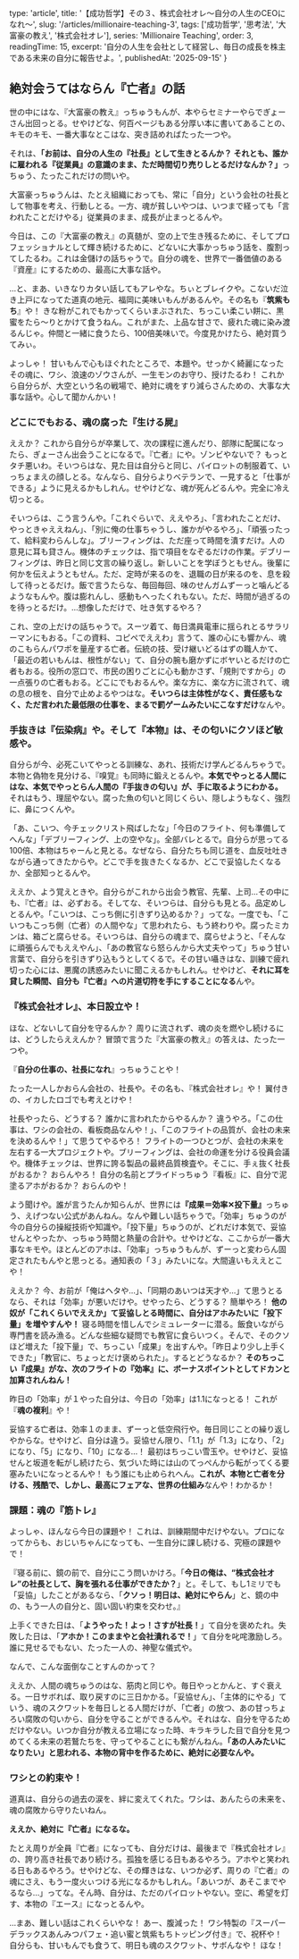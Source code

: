 
  type: 'article',
  title: '【成功哲学】その３、株式会社オレ～自分の人生のCEOになれ～',
  slug: '/articles/millionaire-teaching-3',
  tags: ['成功哲学', '思考法', '大富豪の教え', '株式会社オレ'],
  series: 'Millionaire Teaching',
  order: 3,
  readingTime: 15,
  excerpt: '自分の人生を会社として経営し、毎日の成長を株主である未来の自分に報告せよ。',
  publishedAt: '2025-09-15'
}

## 絶対会うてはならん『亡者』の話

世の中にはな、『大富豪の教え』っちゅうもんが、本やらセミナーやらでぎょーさん出回っとる。せやけどな、何百ページもある分厚い本に書いてあることの、キモのキモ、一番大事なとこはな、突き詰めればたった一つや。

それは、<Highlight>**「お前は、自分の人生の『社長』として生きとるんか？ それとも、誰かに雇われる『従業員』の意識のまま、ただ時間切り売りしとるだけなんか？」**</Highlight>っちゅう、たったこれだけの問いや。

大富豪っちゅうんは、たとえ組織におっても、常に「自分」という会社の社長として物事を考え、行動しとる。一方、魂が貧しいやつは、いつまで経っても「言われたことだけやる」従業員のまま、成長が止まっとるんや。

今日は、この『大富豪の教え』の真髄が、空の上で生き残るために、そしてプロフェッショナルとして輝き続けるために、どないに大事かっちゅう話を、腹割ってしたるわ。これは金儲けの話ちゃうで。自分の魂を、世界で一番価値のある『資産』にするための、最高に大事な話や。

…と、まあ、いきなりカタい話してもアレやな。ちぃとブレイクや。こないだ泣き上戸になってた道真の地元、福岡に美味いもんがあるんや。その名も『**筑紫もち**』や！ きな粉がこれでもかってくらいまぶされた、ちっこい柔こい餅に、黒蜜をたら〜りとかけて食うねん。これがまた、上品な甘さで、疲れた魂に染み渡るんじゃ。仲間と一緒に食うたら、100倍美味いで。今度見かけたら、絶対買うてみぃ。

よっしゃ！ 甘いもんで心もほぐれたところで、本題や。せっかく綺麗になったその魂に、ワシ、浪速のゾウさんが、一生モンのお守り、授けたるわ！ これから自分らが、大空という名の戦場で、絶対に魂をすり減らさんための、大事な大事な話や。心して聞かんかい！

### どこにでもおる、魂の腐った『生ける屍』

ええか？ これから自分らが卒業して、次の課程に進んだり、部隊に配属になったら、ぎょーさん出会うことになるで。『亡者』にや。ゾンビやないで？ もっとタチ悪いわ。そいつらはな、見た目は自分らと同じ、パイロットの制服着て、いっちょまえの顔しとる。なんなら、自分らよりベテランで、一見すると「仕事ができる」ように見えるかもしれん。せやけどな、魂が死んどるんや。完全に冷え切っとる。

そいつらは、こう言うんや。「これぐらいで、ええやろ」、「言われたことだけ、やっときゃええねん」、「別に俺の仕事ちゃうし、誰かがやるやろ」、「頑張ったって、給料変わらんしな」。ブリーフィングは、ただ座って時間を潰すだけ。人の意見に耳も貸さん。機体のチェックは、指で項目をなぞるだけの作業。デブリーフィングは、昨日と同じ文言の繰り返し。新しいことを学ぼうともせん。後輩に何かを伝えようともせん。ただ、定時が来るのを、退職の日が来るのを、息を殺して待っとるだけ。飯で言うたらな、毎回毎回、味のせんガムずーっと噛んどるようなもんや。腹は膨れんし、感動もへったくれもない。ただ、時間が過ぎるのを待っとるだけ。…想像しただけで、吐き気するやろ？

これ、空の上だけの話ちゃうで。スーツ着て、毎日満員電車に揺られとるサラリーマンにもおる。「この資料、コピペでええわ」言うて、誰の心にも響かん、魂のこもらんパワポを量産する亡者。伝統の技、受け継いどるはずの職人かて、「最近の若いもんは、根性がない」て、自分の腕も磨かずにボヤいとるだけの亡者もおる。役所の窓口で、市民の困りごとに心も動かさず、「規則ですから」の一点張りの亡者もおる。どこにでもおるんや。楽な方に、楽な方に流されて、魂の息の根を、自分で止めよるやつはな。<Highlight>**そいつらは主体性がなく、責任感もなく、ただ言われた最低限の仕事を、まるで罰ゲームみたいにこなすだけ**</Highlight>なんや。

### 手抜きは『伝染病』や。そして『本物』は、その匂いにクソほど敏感や。

自分らが今、必死こいてやっとる訓練な、あれ、技術だけ学んどるんちゃうで。本物と偽物を見分ける、『嗅覚』も同時に鍛えとるんや。<Highlight>**本気でやっとる人間にはな、本気でやっとらん人間の『手抜きの匂い』が、手に取るようにわかる。**</Highlight> それはもう、理屈やない。腐った魚の匂いと同じくらい、隠しようもなく、強烈に、鼻につくんや。

「あ、こいつ、今チェックリスト飛ばしたな」「今日のフライト、何も準備してへんな」「デブリーフィング、上の空やな」。全部バレとるで。自分らが思ってる100倍、本物はちゃーんと見とる。なぜなら、自分たちも同じ道を、血反吐吐きながら通ってきたからや。どこで手を抜きたくなるか、どこで妥協したくなるか、全部知っとるんや。

ええか、よう覚えときや。自分らがこれから出会う教官、先輩、上司…その中にも、『亡者』は、必ずおる。そしてな、そいつらは、自分らも見とる。品定めしとるんや。「こいつは、こっち側に引きずり込めるか？」ってな。一度でも、「こいつもこっち側（亡者）の人間やな」て思われたら、もう終わりや。腐ったミカンは、箱ごと腐らせる。そいつらは、自分らの魂まで、腐らせようと、「そんなに頑張らんでもええやん」、「あの教官なら怒らんから大丈夫やって」ちゅう甘い言葉で、自分らを引きずり込もうとしてくるで。その甘い囁きはな、訓練で疲れ切った心には、悪魔の誘惑みたいに聞こえるかもしれん。せやけど、<Highlight>**それに耳を貸した瞬間、自分も『亡者』への片道切符を手にすることになる**</Highlight>んや。

### 『株式会社オレ』、本日設立や！

ほな、どないして自分を守るんか？ 周りに流されず、魂の炎を燃やし続けるには、どうしたらええんか？ 冒頭で言うた『大富豪の教え』の答えは、たった一つや。

『**自分の仕事の、社長になれ**』っちゅうことや！

たった一人しかおらん会社の、社長や。その名も、『株式会社オレ』や！ 翼付きの、イカしたロゴでも考えとけや！

社長やったら、どうする？ 誰かに言われたからやるんか？ 違うやろ。「この仕事は、ワシの会社の、看板商品なんや！」、「このフライトの品質が、会社の未来を決めるんや！」て思うてやるやろ！ フライトの一つひとつが、会社の未来を左右する一大プロジェクトや。ブリーフィングは、会社の命運を分ける役員会議や。機体チェックは、世界に誇る製品の最終品質検査や。そこに、手ぇ抜く社長がおるか？ おらんやろ！ 自分の名前とプライドっちゅう『看板』に、自分で泥塗るアホがおるか？ おらんのや！

よう聞けや。誰が言うたんか知らんが、世界には<Highlight>**『成果＝効率✕投下量』**</Highlight>っちゅう、えげつない公式があんねん。なんや難しい話ちゃうで。「効率」ちゅうのが今の自分らの操縦技術や知識や。「投下量」ちゅうのが、どれだけ本気で、妥協せんとやったか、っちゅう時間と熱量の合計や。せやけどな、ここからが一番大事なキモや。ほとんどのアホは、「効率」っちゅうもんが、ずーっと変わらん固定されたもんやと思っとる。通知表の「３」みたいにな。大間違いもええとこや！

ええか？ 今、お前が「俺はヘタや…」、「同期のあいつは天才や…」て思うとるなら、それは「効率」が悪いだけや。せやったら、どうする？ 簡単やろ！ <Highlight>**他の奴が「これくらいでええか」て妥協しとる時間に、自分はアホみたいに「投下量」を増やすんや！**</Highlight> 寝る時間を惜しんでシミュレーターに潜る。飯食いながら専門書を読み漁る。どんな些細な疑問でも教官に食らいつく。そんで、そのクソほど増えた「投下量」で、ちっこい「成果」を出すんや。「昨日より少し上手くできた」「教官に、ちょっとだけ褒められた」。するとどうなるか？ <Highlight>**そのちっこい『成果』がな、次のフライトの『効率』に、ボーナスポイントとしてドカンと加算されんねん！**</Highlight>

昨日の「効率」が１やった自分は、今日の「効率」は1.1になっとる！ これが『**魂の複利**』や！

妥協する亡者は、効率１のまま、ずーっと低空飛行や。毎日同じことの繰り返しやからな。せやけど、自分は違う。妥協せん限り、「1.1」が「1.3」になり、「2」になり、「5」になり、「10」になる…！ 最初はちっこい雪玉や。せやけど、妥協せんと坂道を転がし続けたら、気づいた時には山のてっぺんから転がってくる要塞みたいになっとるんや！ もう誰にも止められへん。<Highlight>**これが、本物と亡者を分ける、残酷で、しかし、最高にフェアな、世界の仕組み**</Highlight>なんや！わかるか！

### 課題：魂の『筋トレ』

よっしゃ、ほんなら今日の課題や！ これは、訓練期間中だけやない。プロになってからも、おじいちゃんになっても、一生自分に課し続ける、究極の課題やで！

『寝る前に、鏡の前で、自分にこう問いかけろ。「**今日の俺は、“株式会社オレ”の社長として、胸を張れる仕事ができたか？**」と。そして、もし1ミリでも「妥協」したことがあるなら、「**クソっ！明日は、絶対にやらん**」と、鏡の中の、もう一人の自分と、固い固い約束を交わせ。』

上手くできた日は、「**ようやった！よっ！さすが社長！**」て自分を褒めたれ。失敗した日は、「**アホか！このままやと会社潰れるで！**」て自分を叱咤激励しろ。誰に見せるでもない、たった一人の、神聖な儀式や。

なんで、こんな面倒なことすんのかって？

ええか、人間の魂ちゅうのはな、筋肉と同じや。毎日やっとかんと、すぐ衰える。一日サボれば、取り戻すのに三日かかる。「妥協せん」、「主体的にやる」ていう、魂のスクワットを毎日しとる人間だけが、「亡者」の放つ、あの甘っちょろい腐敗の匂いから、自分を守ることができるんや。それはな、自分を守るためだけやない。いつか自分が教える立場になった時、キラキラした目で自分を見つめてくる未来の若鷲たちを、守ってやることにも繋がんねん。<Highlight>**「あの人みたいになりたい」と思われる、本物の背中を作るために、絶対に必要なんや。**</Highlight>

### ワシとの約束や！

道真は、自分らの過去の涙を、絆に変えてくれた。ワシは、あんたらの未来を、魂の腐敗から守りたいねん。

<Highlight>**ええか、絶対に『亡者』になるな。**</Highlight>

たとえ周りが全員『亡者』になっても、自分だけは、最後まで『株式会社オレ』の、誇り高き社長であり続けろ。孤独を感じる日もあるやろう。アホやと笑われる日もあるやろう。せやけどな、その輝きはな、いつか必ず、周りの『亡者』の魂にさえ、もう一度火ぃつける光になるかもしれん。「あいつが、あそこまでやるなら…」ってな。そん時、自分は、ただのパイロットやない。空に、希望を灯す、本物の『エース』になっとるんや。

…まあ、難しい話はこれくらいやな！ あー、腹減った！ ワシ特製の『スーパーデラックスあんみつパフェ・追い蜜と筑紫もちトッピング付き』で、祝杯や！ 自分らも、甘いもんでも食うて、明日も魂のスクワット、サボんなや！ ほな！
